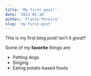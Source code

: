 ```yaml
---
title: 'My first post!'
date: '2023-01-10'
author: 'Flavio Pereira'
slug: 'my-first-post'
---
```


This is my first blog post! Isn't it _great_?

Some of my **favorite** things are:

- Petting dogs
- Singing
- Eating potato-based foods

